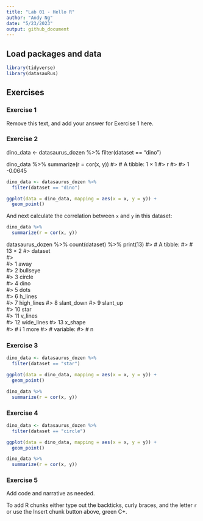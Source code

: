 ```yaml
---
title: "Lab 01 - Hello R"
author: "Andy Ng"
date: "5/23/2023"
output: github_document
---
```


## Load packages and data

```r
library(tidyverse) 
library(datasauRus)
```

## Exercises

### Exercise 1

Remove this text, and add your answer for Exercise 1 here.

### Exercise 2

dino_data <- datasaurus_dozen %>%
  filter(dataset == "dino")

dino_data %>%
  summarize(r = cor(x, y))
#> # A tibble: 1 × 1
#>         r
#>     <dbl>
#> 1 -0.0645

```r
dino_data <- datasaurus_dozen %>%
  filter(dataset == "dino")

ggplot(data = dino_data, mapping = aes(x = x, y = y)) +
  geom_point()
```

And next calculate the correlation between `x` and `y` in this dataset:

```r
dino_data %>%
  summarize(r = cor(x, y))
```
datasaurus_dozen %>%
  count(dataset) %>%
  print(13)
#> # A tibble:
#> #   13 × 2
#>    dataset   
#>    <chr>     
#>  1 away      
#>  2 bullseye  
#>  3 circle    
#>  4 dino      
#>  5 dots      
#>  6 h_lines   
#>  7 high_lines
#>  8 slant_down
#>  9 slant_up  
#> 10 star      
#> 11 v_lines   
#> 12 wide_lines
#> 13 x_shape   
#> # ℹ 1 more
#> #   variable:
#> #   n <int>

### Exercise 3

```r
dino_data <- datasaurus_dozen %>%
  filter(dataset == "star")

ggplot(data = dino_data, mapping = aes(x = x, y = y)) +
  geom_point()
```

```r
dino_data %>%
  summarize(r = cor(x, y))
```



### Exercise 4



```r
dino_data <- datasaurus_dozen %>%
  filter(dataset == "circle")

ggplot(data = dino_data, mapping = aes(x = x, y = y)) +
  geom_point()
```


```r
dino_data %>%
  summarize(r = cor(x, y))
```

### Exercise 5

Add code and narrative as needed.

To add R chunks either type out the backticks, curly braces, and the letter `r` or use the Insert chunk button above, green C+.




